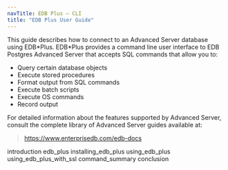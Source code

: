 ```yaml
---
navTitle: EDB Plus — CLI
title: "EDB Plus User Guide"
---
```


This guide describes how to connect to an Advanced Server database using EDB\*Plus. EDB\*Plus provides a command line user interface to EDB Postgres Advanced Server that accepts SQL commands that allow you to:

-   Query certain database objects
-   Execute stored procedures
-   Format output from SQL commands
-   Execute batch scripts
-   Execute OS commands
-   Record output

For detailed information about the features supported by Advanced Server, consult the complete library of Advanced Server guides available at:

> <https://www.enterprisedb.com/edb-docs>


<div class="toctree" maxdepth="4">

introduction edb\_plus installing\_edb\_plus using\_edb\_plus using\_edb\_plus\_with\_ssl command\_summary conclusion

</div>

